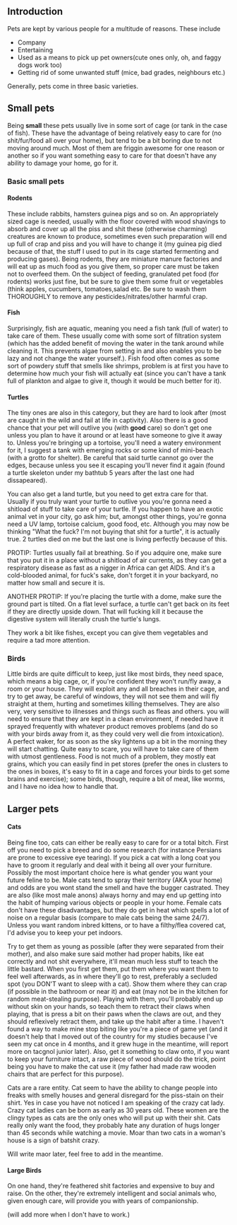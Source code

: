 ==Introduction==
Pets are kept by various people for a  multitude of reasons. These include
*Company
*Entertaining
*Used as a means to pick up pet owners(cute ones only, oh, and faggy dogs work too)
*Getting rid of some unwanted stuff (mice, bad grades, neighbours etc.)
Generally, pets come in three basic varieties.

==Small pets==
Being '''small''' these pets usually live in some sort of cage (or tank in the case of fish). These have the advantage of being relatively easy to care for (no shit/fur/food all over your home), but tend to be a bit boring due to not moving around much. Most of them are friggin awesome for one reason or another so if you want something easy to care for that doesn't have any ability to damage your home, go for it.

===Basic small pets===
====Rodents====
These include rabbits, hamsters guinea pigs and so on. An appropriately sized cage is needed, usually with the floor covered with wood shavings to absorb and cover up all the piss and shit these (otherwise charming) creatures are known to produce, sometimes even such preparation will end up full of crap and piss and you will have to change it (my guinea pig died because of that, the stuff I used to put in its cage started fermenting and producing gases). Being rodents, they are miniature manure factories and will eat up as much food as you give them, so proper care must be taken not to overfeed them. On the  subject of feeding, granulated pet food (for rodents) works just fine, but be sure to give them some fruit or vegetables (think apples, cucumbers, tomatoes,salad etc. Be sure to wash them THOROUGHLY to remove any pesticides/nitrates/other harmful crap.

====Fish====
Surprisingly, fish are  aquatic, meaning you need a fish tank (full of water) to take care of them. These usually come with some sort of filtration system (which has the added benefit of moving the water in the tank around while cleaning it. This prevents algae from setting in and also enables you to be lazy and not change the water yourself.). Fish food often comes as some sort of powdery stuff that smells like shrimps, problem is at first you have to determine how much your fish will actually eat (since you can't have a tank full of plankton and algae to give it, though it would be much better for it).

====Turtles====
The tiny ones are also in this category, but they are hard to look after (most are caught in the wild and fail at life in captivity). Also there is a good chance that your pet will outlive you (with '''good''' care) so don't get one unless you plan to have it around or at least have someone to give it away to.
Unless you're bringing up a tortoise, you'll need a watery environment for it, I suggest a tank with emerging rocks or some kind of mini-beach (with a grotto for shelter). Be careful that said turtle cannot go over the edges, because unless you see it escaping you'll never find it again (found a turtle skeleton under my bathtub 5 years after the last one had dissapeared).

You can also get a land turtle, but you need to get extra care for that. Usually if you truly want your turtle to outlive you you're gonna need a shitload of stuff to take care of your turtle. If you happen to have an exotic animal vet in your city, go ask him; but, amongst other things, you're gonna need a UV lamp, tortoise calcium, good food, etc. Although you may now be thinking "What the fuck? I'm not buying that shit for a turtle", it is actually true. 2 turtles died on me but the last one is living perfectly because of this.

PROTIP: Turtles usually fail at breathing. So if you adquire one, make sure that you put it in a place without a shitload of air currents, as they can get a respiratory disease as fast as a nigger in Africa can get AIDS. And it's a cold-blooded animal, for fuck's sake, don't forget it in your backyard, no matter how small and secure it is.

ANOTHER PROTIP: If you're placing the turtle with a dome, make sure the ground part is tilted. On a flat level surface, a turtle can't get back on its feet if they are directly upside down. That will fucking kill it because the digestive system will literally crush the turtle's lungs.

They work a bit like fishes, except you can give them vegetables and require a tad more attention.

=== Birds ===
Little birds are quite difficult to keep, just like most birds, they need space, which means a big cage, or, if you're confident they won't run/fly away, a room or your house. They will exploit any and all breaches in their cage, and try to get away, be careful of windows, they will not see them and will fly straight at them, hurting and sometimes killing themselves. They are also very, very sensitive to illnesses and things such as fleas and others. you will need to ensure that they are kept in a clean environment, if needed have it sprayed frequently with whatever product removes problems (and do so with your birds away from it, as they could very well die from intoxication). A perfect waker, for as soon as the sky lightens up a bit in the morning they will start chatting. Quite easy to scare, you will have to take care of them with utmost gentleness. Food is not much of a problem, they mostly eat grains, which you can easily find in pet stores (prefer the ones in clusters to the ones in boxes, it's easy to fit in a cage and forces your birds to get some brains and exercise); some birds, though, require a bit of meat, like worms, and I have no idea how to handle that.

==Larger pets==
====Cats====
Being fine too, cats can either be really easy to care for or a total bitch. First off you need to pick a breed and do some research (for instance Persians are prone to excessive eye tearing). If you pick a cat with a long coat you have to groom it  regularly and deal with it being all over your furniture. Possibly the most important choice here is what gender you want your future feline to be.
Male cats tend to spray their territory (AKA your home) and odds are you wont stand the smell and have the bugger castrated. They are also (like most male anons) always horny and may end up getting into the habit of humping various objects or people in your home. Female cats don't have these disadvantages, but they do get in heat which spells a lot of noise on a regular basis (compare to male cats being the same 24/7). Unless you want random inbred kittens, or to have a filthy/flea covered cat, I'd advise you to keep your pet indoors.

Try to get them as young as possible (after they were separated from their mother), and also make sure said mother had proper habits, like eat correctly and not shit everywhere, it'll mean much less stuff to teach the little bastard.
When you first get them, put them where you want them to feel well afterwards, as in where they'll go to rest, preferably a secluded spot (you DON'T want to sleep with a cat). Show them where they can crap (if possible in the bathroom or near it) and eat (may not be in the kitchen for random meat-stealing purpose).
Playing with them, you'll probably end up without skin on your hands, so teach them to retract their claws when playing, that is press a bit on their paws when the claws are out, and they should reflexively retract them, and take up the habit after a time. I haven't found a way to make mine stop biting like you're a piece of game yet (and it doesn't help that I moved out of the country for my studies because I've seen my cat once in 4 months, and it grew huge in the meantime, will report more on tacgnol junior later).
Also, get it something to claw onto, if you want to keep your furniture intact, a raw piece of wood should do the trick, point being you have to make the cat use it (my father had made raw wooden chairs that are perfect for this purpose).

Cats are a rare entity. Cat seem to have the ability to change people into freaks with smelly houses and general disregard for the piss-stain on their shirt. Yes in case you have not noticed I am speaking of the crazy cat lady. Crazy cat ladies can be born as early as 30 years old. These women are the clingy types as cats are the only ones who will put up with their shit. Cats really only want the food, they probably hate any duration of hugs longer than 45 seconds while watching a movie. Moar than two cats in a woman's house is a sign of batshit crazy.

Will write maor later, feel free to add in the meantime.

====Large Birds====

On one hand, they're feathered shit factories and expensive to buy and raise.  On the other, they're extremely intelligent and social animals who, given enough care, will provide you with years of companionship.

(will add more when I don't have to work.)

